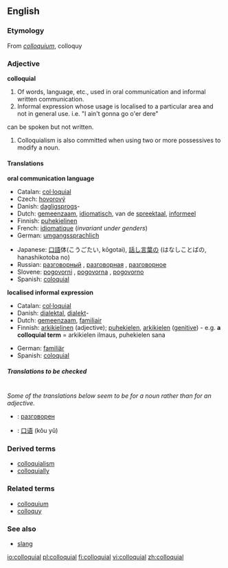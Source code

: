==English==

===Etymology===
From {{L.}} ''[[colloquium]]'', colloquy

===Adjective===
'''colloquial'''

# Of words, language, etc., used in oral communication and informal written communication.
# Informal expression whose usage is localised to a particular area and not in general use. i.e. "I ain't gonna go o'er dere"
can be spoken but not written.
# Colloquialism is also committed when using two or more possessives to modify a noun.
====Translations====
'''oral communication language'''
{{top}}
*Catalan: [[col·loquial]]
*Czech: [[hovorový]]
*Danish: [[dagligsprog]]s-
*Dutch: [[gemeenzaam]], [[idiomatisch]], van de [[spreektaal]], [[informeel]]
*Finnish: [[puhekielinen]]
*French: [[idiomatique]] (''invariant under genders'')
*German: [[umgangssprachlich]]
{{mid}}
*Japanese: [[口語]]体(こうごたい, kōgotai), [[話し言葉]]の (はなしことばの, hanashikotoba no)
*Russian: [[разговорный]] {{m}}, [[разговорная]] {{f}}, [[разговорное]] {{n}}
*Slovene: [[pogovorni]] {{m}}, [[pogovorna]] {{f}}, [[pogovorno]] {{n}}
*Spanish: [[coloquial]]
{{bottom}}

'''localised informal expression'''
{{top}}
*Catalan: [[col·loquial]]
*Danish: [[dialektal]], [[dialekt]]-
*Dutch: [[gemeenzaam]], [[familiair]]
*Finnish: [[arkikielinen]] (adjective); [[puhekielen]], [[arkikielen]] ([[genitive]]) - e.g. '''a colloquial term''' = arkikielen ilmaus, puhekielen sana
{{mid}}
*German: [[familiär]]
*Spanish: [[coloquial]]
{{bottom}}

=====Translations to be checked=====
<!--Remove this section once all of the translations below have been moved into the tables above.-->
{{checktrans}}<br>

''Some of the translations below seem to be for a noun rather than for an adjective.''
*{{ttbc|Bulgarian}}: [[разговорен]] {{m}}
*{{ttbc|Chinese}}: [[口语]] (kǒu yǔ)

===Derived terms===
*[[colloquialism]]
*[[colloquially]]

===Related terms===
*[[colloquium]]
*[[colloquy]]

===See also===
*[[slang]]

[[io:colloquial]]
[[pl:colloquial]]
[[fi:colloquial]]
[[vi:colloquial]]
[[zh:colloquial]]